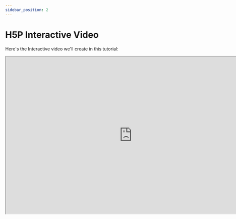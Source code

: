 ```yaml
---
sidebar_position: 2
---
```


# H5P Interactive Video

Here's the Interactive video we'll create in this tutorial:

<iframe
  class="edlib-iframe"
  title="H5P Interactive video: Develop simple mobile games"
  width="800"
  height="500"
  src="https://www.edlib.com/s/resources/50e41e41-d065-491e-8f5b-9f3c4a1478d2"
/>
<div class="text--center">
    <em>H5P Interactive video: Develop simple mobile games</em>
    <br/>
    <br/>
</div>

The Interactive video content type allows you to add interactions on top of video clips. Interactions such as images, elaborating text, links and quizzes pop up while the learner watches the video.

:::tip
You can watch and interact with the above H5P Interactive video.
:::

## When To Use Interactive Videos
Interactive videos are perfect when you already have a video clip that you want to enrich with interactive elements.

You can facilitate differentiated learning by adding in-depth information such as pictures, tables, text and links that the learner can interact with during video playback. Include puzzles for the learners to solve at any given time in the video by adding Multichoice questions, Fill in the blanks, Drag and drop questions and Summaries.

## Step 1: Topic
We'll use a video &mdash;from Matthew Palaje, a well-known indipendent game developer&mdash; on mobile game developments as a basis for this tutorial.

## Step 2: Video Files
A video clip is the cornerstone of any interactive video. 

:::caution
The [MPEG-4](https://en.wikipedia.org/wiki/MPEG-4) video format will work in most browsers. However, you should provide an alternative video in [WebM](https://en.wikipedia.org/wiki/WebM) format just to be sure. 
:::

Opera browsers, for instance, does not support the MPEG-4 format at all. You can check which browsers support the MPEG-4 video format over at [Can I Use](https://caniuse.com/mpeg4). In order to convert the MPEG-4 video to a WebM format, you can use an open-source converter such as [Miro](http://www.mirovideoconverter.com/). 

## Step 3: Creating an Interactive Video
Select the New content option and choose Interactive video from the list of content types:

<div class="text--center">
    <img class="edlib-image" alt="Pending" src="/img/course-presentation1.png" />
    <br/>
    <em>Image: H5P content type selector</em>
</div>

## Step 4: Interactive Video Editor
The Interactive video editor should now appear. The top part of the editor looks like this:

<div class="text--center">
    <img class="edlib-image" alt="Pending" src="/img/interactive-video1.png" />
    <br/>
    <em>Image: Blank H5P Interactive video editor</em>
    <br/>
    <br/>
</div>

In this tutorial, we'll focus on creating the interactive elements in the video. Therefore, we'll focus on the top part of the editor, above the Common fields header.

The Interactive video content type consists of three tabs: 
- Upload video
- Add interactions
- Summary task

These three steps represent a natural workflow for creating an Interactive video. By default, the Upload video tab is displayed when you create a new Interactive video, and this is what you always want to start off with.